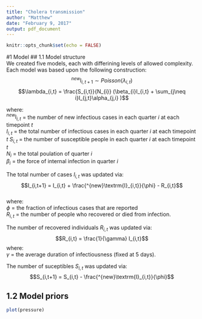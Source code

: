```yaml
---
title: "Cholera transmission"
author: "Matthew"
date: "February 9, 2017"
output: pdf_document
---
```


```r
knitr::opts_chunk$set(echo = FALSE)
```

#1 Model
## 1.1 Model structure  
We created five models, each with differining levels of allowed complexity. Each model was based upon the following construction:
$$^{new}\textrm{I}_{i,t+1}\sim Poisson(\lambda_{i,t})$$
$$\lambda_{i,t} = \frac{S_{i,t}}{N_{i}} (\beta_{i}I_{i,t} + \sum_{j\neq i}I_{j,t}\alpha_{j,i} )$$

where:  
$^{new}\textrm{I}_{i,t}$ = the number of new infectious cases in each quarter $i$ at each timepoint $t$  
$I_{i,t}$ = the total number of infectious cases in each quarter $i$ at each timepoint $t$
$S_{i,t}$ = the number of susceptible people in each quarter $i$ at each timepoint $t$  
$N_{i}$ = the total poulation of quarter $i$  
$\beta_{i}$ = the force of internal infection in quarter $i$  


The total number of cases $I_{i,t}$ was updated via:
$$I_{i,t+1} = I_{i,t} + \frac{^{new}\textrm{I}_{i,t}}{\phi} - R_{i,t}$$  
where:  
$\phi$ = the fraction of infectious cases that are reported  
$R_{i,t}$ = the number of people who recovered or died from infection.

The number of recovered individuals $R_{i,t}$ was updated via:  
$$R_{i,t} = \frac{1}{\gamma} I_{i,t}$$
where:  
$\gamma$ = the average duration of infectiousness (fixed at 5 days).  

The number of suceptibles $S_{i,t}$ was updated via:
$$S_{i,t+1} = S_{i,t} - \frac{^{new}\textrm{I}_{i,t}}{\phi}$$

## 1.2 Model priors  


```r
plot(pressure)
```
